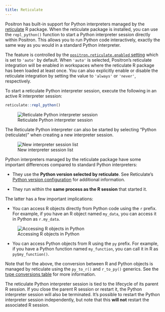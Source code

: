 ```yaml
---
title: Reticulate
---
```


Positron has built-in support for Python interpreters managed by the [reticulate](https://rstudio.github.io/reticulate/) R package. When the reticulate package is installed, you can use the `repl_python()` function to start a Python interpreter session directly within Positron. This allows you to run Python code interactively, exactly the same way as you would in a standard Python interpreter.

The feature is controlled by the [`positron.reticulate.enabled` setting](positron://settings/positron.reticulate.enabled) which is set to `'auto'` by default. When `'auto'` is selected, Positron's reticulate integration will be enabled in workspaces where the reticulate R package has
been loaded at least once. You can also explicitly enable or disable the reticulate integration by setting the value to `'always'` or `'never'`, respectively.

To start a reticulate Python interpreter session, execute the following in an active R interpreter session:

```r
reticulate::repl_python()
```

![Reticulate Python interpreter session](images/reticulate-interpreter.png)

The Reticulate Python interpreter can also be started by selecting "Python (reticulate)" when creating a new interpreter session. 

![New interpreter session list](images/reticulate-interpreter-list.png)

Python interpreters managed by the reticulate package have some important differences compared to standard Python interpreters:

- They use the **Python version selected by reticulate**. See Reticulate's [Python version configuration](https://rstudio.github.io/reticulate/articles/versions.html) for additional information.

- They run within the **same process as the R session** that started it. 

The latter has a few important implications:

- You can access R objects directly from Python code using the `r` prefix. For example, if you have an R object named `my_data`, you can access it in Python as `r.my_data`. 

![Accessing R objects in Python](images/reticulate-python-objs.png)

- You can access Python objects from R using the `py` prefix. For example, if you have a Python function named `my_function`, you can call it in R as `py$my_function()`.

Note that for the above, the conversion between R and Python objects is managed by reticulate using the `py_to_r()` and `r_to_py()` generics. See the [type conversions table](https://rstudio.github.io/reticulate/index.html#type-conversions) for more information.

The reticulate Python interpreter session is tied to the lifecycle of its parent R session. If you close the parent R session or restart it, the Python interpreter session will also be terminated. It's possible to restart the Python interpreter session independently, but note that this **will not** restart the associated R session.
